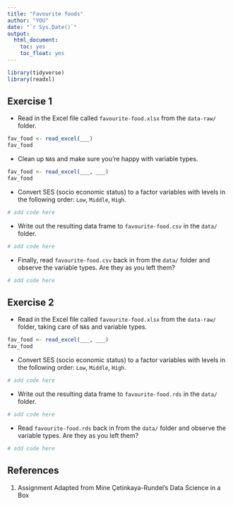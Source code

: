 ```yaml
---
title: "Favourite foods"
author: "YOU"
date: "`r Sys.Date()`"
output: 
  html_document: 
    toc: yes
    toc_float: yes
---
```


```r
library(tidyverse)
library(readxl)
```

## Exercise 1

* Read in the Excel file called `favourite-food.xlsx` from the `data-raw/` folder.

```r
fav_food <- read_excel(___)
fav_food
```

* Clean up `NA`s and make sure you're happy with variable types.

```r
fav_food <- read_excel(___, ___)
fav_food 
```

* Convert SES (socio economic status) to a factor variables with levels in the 
following order: `Low`, `Middle`, `High`.

```r
# add code here
```

* Write out the resulting data frame to `favourite-food.csv` in the `data/` folder.

```r
# add code here
```

* Finally, read `favourite-food.csv` back in from the `data/` folder and 
observe the variable types. Are they as you left them?

```r
# add code here
```

## Exercise 2

* Read in the Excel file called `favourite-food.xlsx` from the `data-raw/` folder, 
taking care of `NA`s and variable types.

```r
fav_food <- read_excel(___, ___)
fav_food 
```

* Convert SES (socio economic status) to a factor variables with levels in the 
following order: `Low`, `Middle`, `High`.

```r
# add code here
```

* Write out the resulting data frame to `favourite-food.rds` in the `data/` folder.

```r
# add code here
```

* Read `favourite-food.rds` back in from the `data/` folder and observe the 
variable types. Are they as you left them?

```r
# add code here
```

## References {#references}
1. Assignment Adapted from Mine Çetinkaya-Rundel's Data Science in a Box